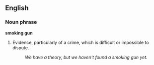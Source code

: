 ==English==

===Noun phrase===
'''smoking gun'''

# {{idiom}} Evidence, particularly of a crime, which is difficult or impossible to dispute.
#: ''We have a theory, but we haven't found a smoking gun yet.''